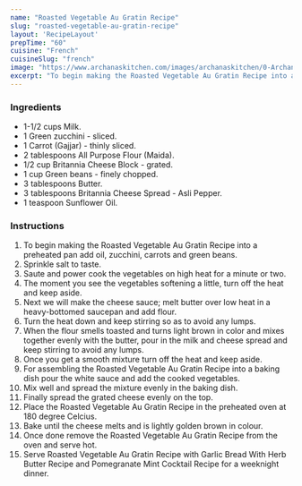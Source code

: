 ---
name: "Roasted Vegetable Au Gratin Recipe"
slug: "roasted-vegetable-au-gratin-recipe"
layout: 'RecipeLayout'
prepTime: "60"
cuisine: "French"
cuisineSlug: "french"
image: "https://www.archanaskitchen.com/images/archanaskitchen/0-Archanas-Kitchen-Recipes/2019/Roasted_Vegetable_Au_Gratin_Recipe_Video_Britannia_Cheesy_Kitchen_1_1600.jpg"
excerpt: "To begin making the Roasted Vegetable Au Gratin Recipe into a preheated pan add oil, zucchini, carrots and green beans"
---

### Ingredients

- 1-1/2 cups Milk.
- 1 Green zucchini - sliced.
- 1 Carrot (Gajjar) - thinly sliced.
- 2 tablespoons All Purpose Flour (Maida).
- 1/2 cup Britannia Cheese Block - grated.
- 1 cup Green beans - finely chopped.
- 3 tablespoons Butter.
- 3 tablespoons Britannia Cheese Spread - Asli Pepper.
- 1 teaspoon Sunflower Oil.

### Instructions

1. To begin making the Roasted Vegetable Au Gratin Recipe into a preheated pan add oil, zucchini, carrots and green beans.
1. Sprinkle salt to taste.
1. Saute and power cook the vegetables on high heat for a minute or two.
1. The moment you see the vegetables softening a little, turn off the heat and keep aside.
1. Next we will make the cheese sauce; melt butter over low heat in a heavy-bottomed saucepan and add flour.
1. Turn the heat down and keep stirring so as to avoid any lumps.
1. When the flour smells toasted and turns light brown in color and mixes together evenly with the butter, pour in the milk and cheese spread and keep stirring to avoid any lumps.
1. Once you get a smooth mixture turn off the heat and keep aside.
1. For assembling the Roasted Vegetable Au Gratin Recipe into a baking dish pour the white sauce and add the cooked vegetables.
1. Mix well and spread the mixture evenly in the baking dish.
1. Finally spread the grated cheese evenly on the top.
1. Place the Roasted Vegetable Au Gratin Recipe in the preheated oven at 180 degree Celcius.
1. Bake until the cheese melts and is lightly golden brown in colour.
1. Once done remove the Roasted Vegetable Au Gratin Recipe from the oven and serve hot.
1. Serve Roasted Vegetable Au Gratin Recipe with Garlic Bread With Herb Butter Recipe and Pomegranate Mint Cocktail Recipe for a weeknight dinner.
